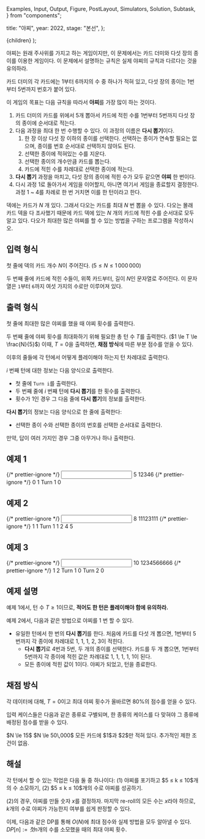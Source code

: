   Examples,
  Input,
  Output,
  Figure,
  PostLayout,
  Simulators,
  Solution,
  Subtask,
} from "components";

  title: "야찌",
  year: 2022,
  stage: "본선",
};

  <PostLayout meta={meta}>{children}</PostLayout>
);

야찌는 원래 주사위를 가지고 하는 게임이지만,
이 문제에서는 카드 더미와 다섯 장의 종이를 이용한 게임이다. 
이 문제에서 설명하는 규칙은 실제 야찌의 규칙과 다르다는 것을 유의하라.

카드 더미의 각 카드에는 $1$부터 $6$까지의 수 중 하나가 적혀 있고, 
다섯 장의 종이는 $1$번부터 $5$번까지 번호가 붙어 있다.

이 게임의 목표는 다음 규칙을 따라서
**야찌**를 가장 많이 하는 것이다.

1. 카드 더미의 카드를 위에서 $5$개 뽑아서 카드에 적힌 수를 $1$번부터 $5$번까지 다섯 장의 종이에 순서대로 적는다.
2. 다음 과정을 최대 한 번 수행할 수 있다. 이 과정의 이름은 **다시 뽑기**이다.
    1. 한 장 이상 다섯 장 이하의 종이를 선택한다. 선택하는 종이가 연속할 필요는 없으며, 종이를 번호 순서대로 선택하지 않아도 된다.
    2. 선택한 종이에 적혀있는 수를 지운다.
    2. 선택한 종이의 개수만큼 카드를 뽑는다. 
    3. 카드에 적힌 수를 차례대로 선택한 종이에 적는다.
3. **다시 뽑기** 과정을 마치고, 다섯 장의 종이에 적힌 수가 모두 같으면 **야찌** 한 번이다.
4. 다시 과정 1로 돌아가서 게임을 이어할지, 아니면 여기서 게임을 종료할지 결정한다. 과정 1 ~ 4를 차례로 한 번 거치면 이를 한 턴이라고 한다.

덱에는 카드가 $N$ 개 있다. 그래서 다오는 카드를 최대 $N$ 번 뽑을 수 있다.
다오는 몰래 카드 덱을 다 조사했기 때문에 카드 덱에 있는
$N$ 개의 카드에 적힌 수를 순서대로 모두 알고 있다. 
다오가 최대한 많은 야찌를 할 수 있는 방법을 구하는 프로그램을 작성하시오.


## 입력 형식

첫 줄에 덱의 카드 개수 $N$이 주어진다.
($5 \le N \le 1\,000\,000$)

두 번째 줄에 카드에 적힌 수들이, 위쪽 카드부터, 길이 $N$인
문자열로 주어진다.
이 문자열은 `1`부터 `6`까지 여섯 가지의 수로만 이루어져 있다.

## 출력 형식

첫 줄에 최대한 많은 야찌를 했을 때 야찌 횟수를 출력한다.

두 번째 줄에 야찌 횟수를 최대화하기 위해 필요한 총 턴 수 $T$를 출력한다.
($1 \le T \le \frac{N}{5}$)
이때, $T = 0$을 출력하면, **채점 방식**에 따른 부분 점수를 얻을 수 있다.

이후의 줄들에 각 턴에서 어떻게 플레이해야 하는지 턴 차례대로 출력한다.

$i$ 번째 턴에 대한 정보는 다음 양식으로 출력한다.

* 첫 줄에 `Turn i`를 출력한다.
* 두 번째 줄에 $i$ 번째 턴에 **다시 뽑기**를 한 횟수를 출력한다.
* 횟수가 $1$인 경우 그 다음 줄에 **다시 뽑기**의 정보를 출력한다.

**다시 뽑기**의 정보는 다음 양식으로 한 줄에 출력한다:
* 선택한 종이 수와 선택한 종이의 번호를 선택한 순서대로 출력한다.

만약, 답이 여러 가지인 경우 그중 아무거나 하나 출력한다.

## 예제 1

<Examples>
  {/* prettier-ignore */}
  <Input>
5
12346
  </Input>
  {/* prettier-ignore */}
  <Output>
0
1
Turn 1
0
  </Output>
</Examples>

## 예제 2

<Examples>
  {/* prettier-ignore */}
  <Input>
8
11123111
  </Input>
  {/* prettier-ignore */}
  <Output>
1
1
Turn 1
1
2 4 5
  </Output>
</Examples>

## 예제 3

<Examples>
  {/* prettier-ignore */}
  <Input>
10
1234566666
  </Input>
  {/* prettier-ignore */}
  <Output>
1
2
Turn 1
0
Turn 2
0
  </Output>
</Examples>

## 예제 설명

예제 1에서, 턴 수 $T \ge 1$이므로, **적어도 한 턴은 플레이해야 함에 유의하라.**

예제 2에서, 다음과 같은 방법으로 야찌를 $1$ 번 할 수 있다.

* 유일한 턴에서 한 번의 **다시 뽑기**를 한다. 처음에 카드를 다섯 개 뽑으면, $1$번부터 $5$번까지 각 종이에 차례대로 $1$, $1$, $1$, $2$, $3$이 적힌다.
  * **다시 뽑기**로 $4$번과 $5$번, 두 개의 종이를 선택한다. 카드를 두 개 뽑으면, $1$번부터 $5$번까지 각 종이에 적힌 값은 차례대로 $1$, $1$, $1$, $1$, $1$이 된다.
  * 모든 종이에 적힌 값이 $1$이다. 야찌가 되었고, 턴을 종료한다.


## 채점 방식

각 데이터에 대해,
$T = 0$이고
최대 야찌 횟수가 올바르면 $80\%$의 점수를 얻을 수 있다.

입력 케이스들은 다음과 같은 종류로 구별되며,
한 종류의 케이스를 다 맞혀야 그 종류에 배정된 점수를 받을 수 있다.

<Subtask index={1} score={21}>
  $N \le 15$
</Subtask>
<Subtask index={2} score={43}>
  $N \le 50\,000$
</Subtask>
<Subtask index={3} score={19}>
  모든 카드에 $1$과 $2$만 적혀 있다.
</Subtask>
<Subtask index={4} score={17}>
  추가적인 제한 조건이 없음.
</Subtask>

## 해설

<Solution>
각 턴에서 할 수 있는 작업은 다음 둘 중 하나이다: 
(1) 야찌를 포기하고 $5 ≤ k ≤ 10$개의 수 소모하기, 
(2) $5 ≤ k ≤ 10$개의 수로 야찌를 성공하기.

(2)의 경우, 야찌를 만들 숫자 $x$를 결정하자. 
마지막 re-roll의 모든 수는 $x$라야 하므로, $k$개의 수로 야찌가 가능한지 여부를 쉽게 판정할 수 있다.

이제, 다음과 같은 DP를 통해 $O(N)$에 최대 점수와 실제 방법을 모두 알아낼 수 있다. 
$DP[n] := 첫 n$개의 수를 소모했을 때의 최대 야찌 횟수.
</Solution>
